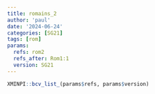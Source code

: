 ```yaml
---
title: romains_2
author: 'paul'
date: '2024-06-24'
categories: [SG21]
tags: [rom]
params:
  refs: rom2
  refs_after: Rom1:1
  version: SG21
---
```


```r
XMINPI::bcv_list_(params$refs, params$version)
```

